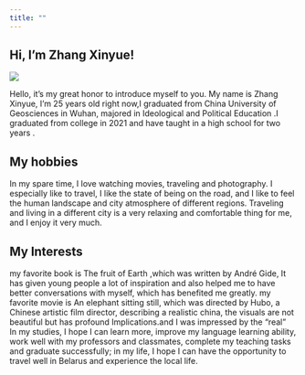 ```yaml
---
title: ""
---
```


::: {.content-block .about-section}
# Hi, I'm Zhang Xinyue!

![](images/profile.jpg)

Hello, it’s my great honor to introduce myself to you. My name is Zhang Xinyue, I’m 25 years old right now,I graduated from China University of Geosciences in Wuhan, majored in Ideological and Political Education .I graduated from college in 2021 and have taught in a high school for two years .
:::

::: {.content-block}
## My hobbies

In my spare time, I love watching movies, traveling and photography.
I especially like to travel, I like the state of being on the road, and I like to feel the human landscape and city atmosphere of different regions. Traveling and living in a different city is a very relaxing and comfortable thing for me, and I enjoy it very much.
:::

::: {.content-block}
## My Interests

my favorite book is The fruit of Earth ,which was written by André Gide,
It has given young people a lot of inspiration and also helped me to have better conversations with myself, which has benefited me greatly.
my favorite movie is An elephant sitting still, which was directed by Hubo, a Chinese artistic film director, describing a realistic china, the visuals are not beautiful but has profound Implications.and I was impressed by the “real”          
In my studies, I hope I can learn more, improve my language learning ability, work well with my professors and classmates, complete my teaching tasks and graduate successfully; in my life, I hope I can have the opportunity to travel well in Belarus and experience the local life.
:::

